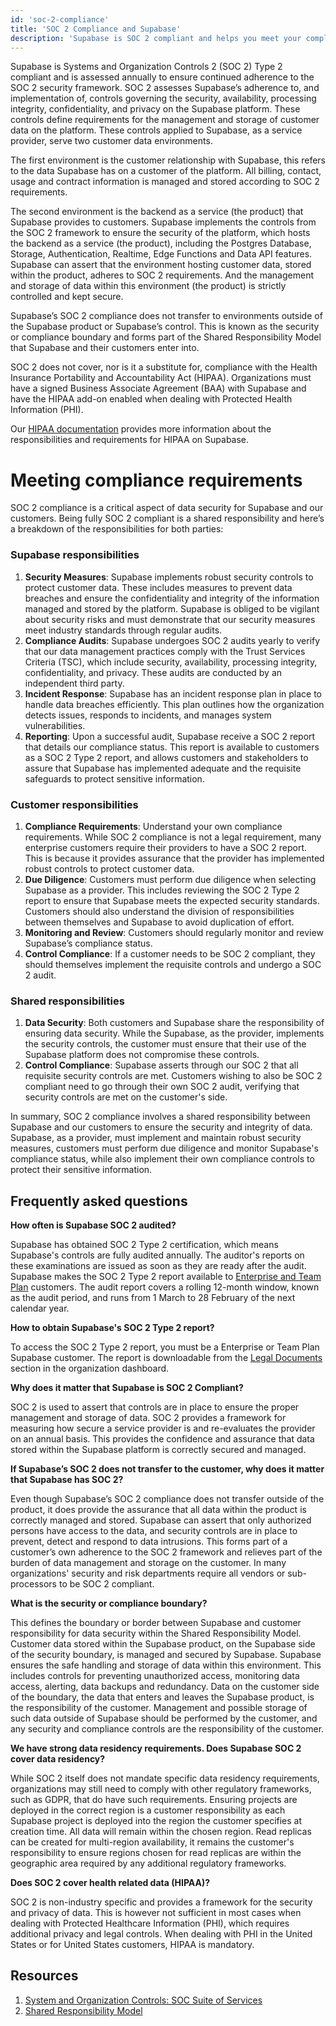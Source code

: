 ```yaml
---
id: 'soc-2-compliance'
title: 'SOC 2 Compliance and Supabase'
description: 'Supabase is SOC 2 compliant and helps you meet your compliance controls.'
---
```


Supabase is Systems and Organization Controls 2 (SOC 2) Type 2 compliant and is assessed annually to ensure continued adherence to the SOC 2 security framework. SOC 2 assesses Supabase’s adherence to, and implementation of, controls governing the security, availability, processing integrity, confidentiality, and privacy on the Supabase platform. These controls define requirements for the management and storage of customer data on the platform. These controls applied to Supabase, as a service provider, serve two customer data environments.

The first environment is the customer relationship with Supabase, this refers to the data Supabase has on a customer of the platform. All billing, contact, usage and contract information is managed and stored according to SOC 2 requirements.

The second environment is the backend as a service (the product) that Supabase provides to customers. Supabase implements the controls from the SOC 2 framework to ensure the security of the platform, which hosts the backend as a service (the product), including the Postgres Database, Storage, Authentication, Realtime, Edge Functions and Data API features. Supabase can assert that the environment hosting customer data, stored within the product, adheres to SOC 2 requirements. And the management and storage of data within this environment (the product) is strictly controlled and kept secure.

Supabase’s SOC 2 compliance does not transfer to environments outside of the Supabase product or Supabase’s control. This is known as the security or compliance boundary and forms part of the Shared Responsibility Model that Supabase and their customers enter into.

<Admonition type="note">

SOC 2 does not cover, nor is it a substitute for, compliance with the Health Insurance Portability and Accountability Act (HIPAA).
Organizations must have a signed Business Associate Agreement (BAA) with Supabase and have the HIPAA add-on enabled when dealing with Protected Health Information (PHI).

Our [HIPAA documentation](/docs/guides/security/hipaa-compliance) provides more information about the responsibilities and requirements for HIPAA on Supabase.

</Admonition>

# Meeting compliance requirements

SOC 2 compliance is a critical aspect of data security for Supabase and our customers. Being fully SOC 2 compliant is a shared responsibility and here’s a breakdown of the responsibilities for both parties:

### Supabase responsibilities

1. **Security Measures**: Supabase implements robust security controls to protect customer data. These includes measures to prevent data breaches and ensure the confidentiality and integrity of the information managed and stored by the platform. Supabase is obliged to be vigilant about security risks and must demonstrate that our security measures meet industry standards through regular audits.
2. **Compliance Audits**: Supabase undergoes SOC 2 audits yearly to verify that our data management practices comply with the Trust Services Criteria (TSC), which include security, availability, processing integrity, confidentiality, and privacy. These audits are conducted by an independent third party.
3. **Incident Response**: Supabase has an incident response plan in place to handle data breaches efficiently. This plan outlines how the organization detects issues, responds to incidents, and manages system vulnerabilities.
4. **Reporting**: Upon a successful audit, Supabase receive a SOC 2 report that details our compliance status. This report is available to customers as a SOC 2 Type 2 report, and allows customers and stakeholders to assure that Supabase has implemented adequate and the requisite safeguards to protect sensitive information.

### Customer responsibilities

1. **Compliance Requirements**: Understand your own compliance requirements. While SOC 2 compliance is not a legal requirement, many enterprise customers require their providers to have a SOC 2 report. This is because it provides assurance that the provider has implemented robust controls to protect customer data.
2. **Due Diligence**: Customers must perform due diligence when selecting Supabase as a provider. This includes reviewing the SOC 2 Type 2 report to ensure that Supabase meets the expected security standards. Customers should also understand the division of responsibilities between themselves and Supabase to avoid duplication of effort.
3. **Monitoring and Review**: Customers should regularly monitor and review Supabase’s compliance status.
4. **Control Compliance**: If a customer needs to be SOC 2 compliant, they should themselves implement the requisite controls and undergo a SOC 2 audit.

### Shared responsibilities

1. **Data Security**: Both customers and Supabase share the responsibility of ensuring data security. While the Supabase, as the provider, implements the security controls, the customer must ensure that their use of the Supabase platform does not compromise these controls.
2. **Control Compliance**: Supabase asserts through our SOC 2 that all requisite security controls are met. Customers wishing to also be SOC 2 compliant need to go through their own SOC 2 audit, verifying that security controls are met on the customer's side.

In summary, SOC 2 compliance involves a shared responsibility between Supabase and our customers to ensure the security and integrity of data. Supabase, as a provider, must implement and maintain robust security measures, customers must perform due diligence and monitor Supabase's compliance status, while also implement their own compliance controls to protect their sensitive information.

## Frequently asked questions

**How often is Supabase SOC 2 audited?**

Supabase has obtained SOC 2 Type 2 certification, which means Supabase's controls are fully audited annually. The auditor's reports on these examinations are issued as soon as they are ready after the audit. Supabase makes the SOC 2 Type 2 report available to [Enterprise and Team Plan](https://supabase.com/pricing) customers. The audit report covers a rolling 12-month window, known as the audit period, and runs from 1 March to 28 February of the next calendar year.

**How to obtain Supabase's SOC 2 Type 2 report?**

To access the SOC 2 Type 2 report, you must be a Enterprise or Team Plan Supabase customer. The report is downloadable from the [Legal Documents](https://supabase.com/dashboard/org/_/documents) section in the organization dashboard.

**Why does it matter that Supabase is SOC 2 Compliant?**

SOC 2 is used to assert that controls are in place to ensure the proper management and storage of data. SOC 2 provides a framework for measuring how secure a service provider is and re-evaluates the provider on an annual basis. This provides the confidence and assurance that data stored within the Supabase platform is correctly secured and managed.

**If Supabase’s SOC 2 does not transfer to the customer, why does it matter that Supabase has SOC 2?**

Even though Supabase’s SOC 2 compliance does not transfer outside of the product, it does provide the assurance that all data within the product is correctly managed and stored. Supabase can assert that only authorized persons have access to the data, and security controls are in place to prevent, detect and respond to data intrusions. This forms part of a customer’s own adherence to the SOC 2 framework and relieves part of the burden of data management and storage on the customer. In many organizations' security and risk departments require all vendors or sub-processors to be SOC 2 compliant.

**What is the security or compliance boundary?**

This defines the boundary or border between Supabase and customer responsibility for data security within the Shared Responsibility Model. Customer data stored within the Supabase product, on the Supabase side of the security boundary, is managed and secured by Supabase. Supabase ensures the safe handling and storage of data within this environment. This includes controls for preventing unauthorized access, monitoring data access, alerting, data backups and redundancy. Data on the customer side of the boundary, the data that enters and leaves the Supabase product, is the responsibility of the customer. Management and possible storage of such data outside of Supabase should be performed by the customer, and any security and compliance controls are the responsibility of the customer.

**We have strong data residency requirements. Does Supabase SOC 2 cover data residency?**

While SOC 2 itself does not mandate specific data residency requirements, organizations may still need to comply with other regulatory frameworks, such as GDPR, that do have such requirements. Ensuring projects are deployed in the correct region is a customer responsibility as each Supabase project is deployed into the region the customer specifies at creation time. All data will remain within the chosen region.
Read replicas can be created for multi-region availability, it remains the customer's responsibility to ensure regions chosen for read replicas are within the geographic area required by any additional regulatory frameworks.

**Does SOC 2 cover health related data (HIPAA)?**

SOC 2 is non-industry specific and provides a framework for the security and privacy of data. This is however not sufficient in most cases when dealing with Protected Healthcare Information (PHI), which requires additional privacy and legal controls.
When dealing with PHI in the United States or for United States customers, HIPAA is mandatory.

## Resources

1. [System and Organization Controls: SOC Suite of Services](https://www.aicpa-cima.com/resources/landing/system-and-organization-controls-soc-suite-of-services)
2. [Shared Responsibility Model](/docs/guides/deployment/shared-responsibility-model)
